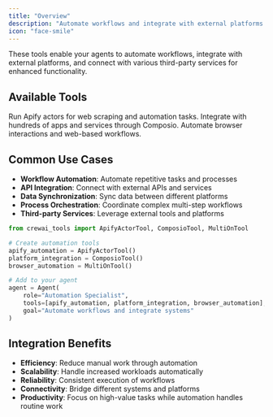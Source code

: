 ```yaml
---
title: "Overview"
description: "Automate workflows and integrate with external platforms and services"
icon: "face-smile"
---
```


These tools enable your agents to automate workflows, integrate with external platforms, and connect with various third-party services for enhanced functionality.

## **Available Tools**

<CardGroup cols={2}>
  <Card title="Apify Actor Tool" icon="spider" href="/en/tools/automation/apifyactorstool">
    Run Apify actors for web scraping and automation tasks.
  </Card>

  <Card title="Composio Tool" icon="puzzle-piece" href="/en/tools/automation/composiotool">
    Integrate with hundreds of apps and services through Composio.
  </Card>

  <Card title="Multion Tool" icon="window-restore" href="/en/tools/automation/multiontool">
    Automate browser interactions and web-based workflows.
  </Card>
</CardGroup>

## **Common Use Cases**

- **Workflow Automation**: Automate repetitive tasks and processes
- **API Integration**: Connect with external APIs and services
- **Data Synchronization**: Sync data between different platforms
- **Process Orchestration**: Coordinate complex multi-step workflows
- **Third-party Services**: Leverage external tools and platforms

```python
from crewai_tools import ApifyActorTool, ComposioTool, MultiOnTool

# Create automation tools
apify_automation = ApifyActorTool()
platform_integration = ComposioTool()
browser_automation = MultiOnTool()

# Add to your agent
agent = Agent(
    role="Automation Specialist",
    tools=[apify_automation, platform_integration, browser_automation],
    goal="Automate workflows and integrate systems"
)
```

## **Integration Benefits**

- **Efficiency**: Reduce manual work through automation
- **Scalability**: Handle increased workloads automatically
- **Reliability**: Consistent execution of workflows
- **Connectivity**: Bridge different systems and platforms
- **Productivity**: Focus on high-value tasks while automation handles routine work
